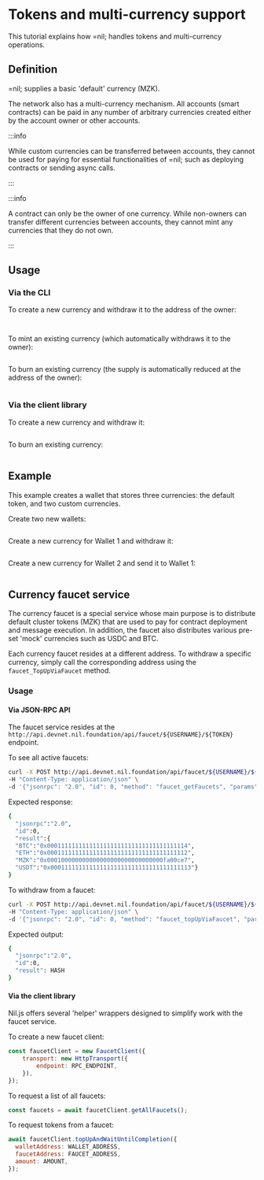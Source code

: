 # Tokens and multi-currency support

This tutorial explains how =nil; handles tokens and multi-currency operations.

## Definition

=nil; supplies a basic 'default' currency (MZK). 

The network also has a multi-currency mechanism. All accounts (smart contracts) can be paid in any number of arbitrary currencies created either by the account owner or other accounts. 

:::info

While custom currencies can be transferred between accounts, they cannot be used for paying for essential functionalities of =nil; such as deploying contracts or sending async calls.

:::

:::info

A contract can only be the owner of one currency. While non-owners can transfer different currencies between accounts, they cannot mint any currencies that they do not own.

:::

## Usage

### Via the CLI

To create a new currency and withdraw it to the address of the owner:

```bash file=../../../tests/tokens-multi-currency-support.test.mjs start=startBasicCreateCurrencyCommand end=endBasicCreateCurrencyCommand
```

```bash file=../../../tests/tokens-multi-currency-support.test.mjs start=startBasicWithdrawCurrencyCommand end=endBasicWithdrawCurrencyCommand
```

To mint an existing currency (which automatically withdraws it to the owner):

```bash file=../../../tests/tokens-multi-currency-support.test.mjs start=startMintExistingCurrencyCommand end=endMintExistingCurrencyCommand
```

To burn an existing currency (the supply is automatically reduced at the address of the owner):

```bash file=../../../tests/tokens-multi-currency-support.test.mjs start=startBurnExistingCurrencyCommand end=endBurnExistingCurrencyCommand
```

### Via the client library

To create a new currency and withdraw it:

```ts file=../../../tests/tokens-multi-currency-support.test.mjs start=startBasicNilJSExample end=endBasicNilJSExample
```

To burn an existing currency:

```ts file=../../../tests/tokens-multi-currency-support.test.mjs start=startNilJSBurningExample end=endNilJSBurningExample
```


## Example

This example creates a wallet that stores three currencies: the default token, and two custom currencies.

Create two new wallets:

```ts showLineNumbers file=../../../tests/tokens-multi-currency-support.test.mjs start=startAdvancedNilJSExample end=endAdvancedNilJSExample
```

Create a new currency for Wallet 1 and withdraw it:

```ts showLineNumbers file=../../../tests/tokens-multi-currency-support.test.mjs start=startAdvancedNilJSMintingExample end=endAdvancedNilJSMintingExample
```

Create a new currency for Wallet 2 and send it to Wallet 1:

```ts showLineNumbers file=../../../tests/tokens-multi-currency-support.test.mjs start=startNilJSTransferExample end=endNilJSTransferExample
```

## Currency faucet service

The currency faucet is a special service whose main purpose is to distribute default cluster tokens (MZK) that are used to pay for contract deployment and message execution. In addition, the faucet also distributes various pre-set 'mock' currencies such as USDC and BTC.

Each currency faucet resides at a different address. To withdraw a specific currency, simply call the corresponding address using the `faucet_TopUpViaFaucet` method.

### Usage

#### Via JSON-RPC API

The faucet service resides at the `http://api.devnet.nil.foundation/api/faucet/${USERNAME}/${TOKEN}` endpoint.

To see all active faucets:

```bash
curl -X POST http://api.devnet.nil.foundation/api/faucet/${USERNAME}/${TOKEN} \
-H "Content-Type: application/json" \
-d '{"jsonrpc": "2.0", "id": 0, "method": "faucet_getFaucets", "params": []}'
```

Expected response:

```bash
{
  "jsonrpc":"2.0",
  "id":0,
  "result":{
  "BTC":"0x0001111111111111111111111111111111111114",
  "ETH":"0x0001111111111111111111111111111111111112",
  "MZK":"0x000100000000000000000000000000000fa00ce7",
  "USDT":"0x0001111111111111111111111111111111111113"}
}
```

To withdraw from a faucet:

```bash
curl -X POST http://api.devnet.nil.foundation/api/faucet/${USERNAME}/${TOKEN} \
-H "Content-Type: application/json" \
-d '{"jsonrpc": "2.0", "id": 0, "method": "faucet_topUpViaFaucet", "params": ["$FAUCET_ADDRESS", "$WALLET_ADDRESS", $AMOUNT]}'
```

Expected output:

```bash
{
  "jsonrpc":"2.0",
  "id":0,
  "result": HASH
}
```

#### Via the client library

Nil.js offers several 'helper' wrappers designed to simplify work with the faucet service.

To create a new faucet client:

```js showLineNumbers
const faucetClient = new FaucetClient({
	transport: new HttpTransport({
		endpoint: RPC_ENDPOINT,
	}),
});
```

To request a list of all faucets:

```js showLineNumbers
const faucets = await faucetClient.getAllFaucets();
```

To request tokens from a faucet:

```js showLineNumbers
await faucetClient.topUpAndWaitUntilCompletion({
  walletAddress: WALLET_ADDRESS,
  faucetAddress: FAUCET_ADDRESS,
  amount: AMOUNT,
});
```
